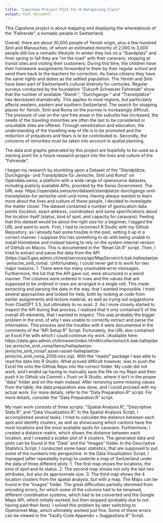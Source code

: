 ```yaml
---
title: "Capstone-Project-FS23-for-R-Datamining-Class"
output: html_document
---
```

This Capstone project is about mapping and displaying the whereabouts of the “Fahrende”, a nomadic people in Switzerland.

Overall, there are about 30,000 people of Yenish origin, plus a few hundred Sinti and Manouches, of whom an estimated minority of 2,000 to 3,000 people still live a nomadic lifestyle: In winter they live on a “Standplatz” and from spring to fall they are "on the road" with their caravans, stopping at transit sites and visiting their customers. During this time, the children have their homework assignments forwarded to them by their regular school and send them back to the teachers for correction. As Swiss citizens they have the same rights and duties as the settled population. The Yenish and Sinti have been part of Switzerland's cultural diversity for centuries.
Regular surveys conducted by the foundation "Zukunft Schweizer Fahrende" show that the number of available “Stand-“, “Durchgangs-“ and “Transitplätze” has decreased dramatically. This applies to most regions, but particularly affects western, eastern and southern Switzerland. The search for stopping places for Yenish, Sinti and Roma on the journey is increasingly difficult. The pressure of use on the rare free areas in the suburbs has increased, the needs of the traveling minorities are often the last to be considered or unsuitable sites are offered.
Through sensitization and education, the understanding of the travelling way of life is to be promoted and the reduction of prejudices and fears is to be contributed to. Secondly, the concerns of minorities must be taken into account in spatial planning.

The data and graphs generated by this project are hopefully to be used as a starting point for a future research project into the lives and culture of the “Fahrende”. 

I began my research by stumbling upon a Dataset of the “Standplätze, Durchgangs- und Transitplätze für Jenische, Sinti und Roma” on Opendata.swiss, a platform with a wide range of opensource datasets, including publicly available APIs, provided by the Swiss Government. The URL was: https://opendata.swiss/en/dataset/standplatze-durchgangs-und-transitplatze-fur-jenische-sinti-und-roma. 
Having always wanted to learn more about the lives and culture of these people, I decided to investigate the matter closer. The dataset contained a number of geolocation data points (location, exact address, coordinates) and some specifications about the location itself (status, kind of spot, and capacity for caravans). Feeling that this dataset would be about the right size for a beginner, I tagged the URL and went to work.
First, I had to reconnect R Studio with my Github Repository, as I already had some trouble in the past, setting it up in a correct manner. I suppose this has something to do with being unable to install Homebrew and instead having to rely on the system internal version of GitHub on Macos. This is documented in the “Reset Git.R” script.
Then, I tried to extract and parse the data from the API (https://api3.geo.admin.ch/rest/services/api/MapServer/ch.bak.halteplaetze-jenische_sinti_roma). Unfortunately, I could never get it to work for two major reasons:
1. There were too many unsolvable error messages. Furthermore, the list that the API gave out, were structured in a weird manner. The columns were ordered in rows and the values that are supposed to be ordered in rows are arranged in a single cell. This made extracting and parsing the data in the way, that I wanted impossible. I tried several approaches and looked for help, both by looking at code from earlier assignments and lecture material, as well as trying out suggestions from ChatGPT 3.5, but ultimately to no avail.
2.	As I more closely started to inspect the API during that process, I realized that it only contained 5 of the overall 45 elements, that I wanted to inspect. This was probably the bigger problem in the end, of why I was unable to correctly extract and parse the information.
This process and the troubles with it were documented in the comments of the “API Setup.R” Script.
Fortunately, the URL also contained an Excel File with which I could continue my work. (Available here: https://data.geo.admin.ch/browser/index.html#/collections/ch.bak.halteplaetze-jenische_sinti_roma/items/halteplaetze-jenische_sinti_roma?.asset=asset-halteplaetze-jenische_sinti_roma_2056.xlsx.zip). 
With the “readxl” package I was able to read the data into R Studio. What proved difficult however, was to push the Excel file onto the GitHub Repo into the correct folder. My code did not work, and I ended up having to manually save the file on my Repo and then push it to Github via Commit + Push on R Studio, where it isn’t in the proper “data” folder and on the main instead. After removing some missing values from the table, the data preparation was done, and I could proceed with my actual work. For more details, refer to the “Data Preparation.R” script. For more details, consider the “Data Preparation.R” script.

My main work consists of three scripts: “Spatial Analysis.R”, “Descriptive Stats.R”, and “Data Visualization.R”.
In the Spatial Analysis Script, I accomplished several tasks. I tried to calculate the distance between each spot and identify clusters, as well as showcasing which cantons have the most locations and the most available spots for caravans. Furthermore, I created a distance matrix, which shows the distance between each location, and I created a scatter plot of 4 clusters. The generated data and plots can be found in the “Data” and the “Images” folder.
In the Descriptive Statistics Script, I conducted some basic statistics, that are supposed to put some of the numbers into perspective.
In the Data Visualization Script, I managed (after repeatedly trying) to underlie a map of Switzerland under the data of three different plots:
1.	The first map shows the locations, the kind of spot and its status.
2.	The second map shows not only the last two attributes, but also its approximate size.
3.	The third map shows the 4 location clusters from the spatial analysis, but with a map.
The Maps can be found in the “Images” folder. The great difficulties partially stemmed from encoding errors, for which some of the columns had to be renamed, different coordination systems, which had to be converted and the Google Maps API, which initially worked, but then stopped (probably due to not having paid their fees). I solved this problem by later switching to Openstreet Map, which ultimately worked just fine. Some of these errors can be viewed in the “Faulty Code Appendix + Suggestions.R” Script.


